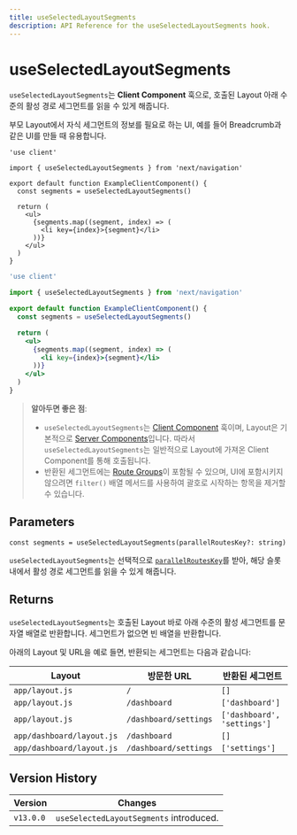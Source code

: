 ```yaml
---
title: useSelectedLayoutSegments
description: API Reference for the useSelectedLayoutSegments hook.
---
```


# useSelectedLayoutSegments

`useSelectedLayoutSegments`는 **Client Component** 훅으로, 호출된 Layout 아래 수준의 활성 경로 세그먼트를 읽을 수 있게 해줍니다.

부모 Layout에서 자식 세그먼트의 정보를 필요로 하는 UI, 예를 들어 Breadcrumb과 같은 UI를 만들 때 유용합니다.

```tsx filename="app/example-client-component.tsx" switcher
'use client'

import { useSelectedLayoutSegments } from 'next/navigation'

export default function ExampleClientComponent() {
  const segments = useSelectedLayoutSegments()

  return (
    <ul>
      {segments.map((segment, index) => (
        <li key={index}>{segment}</li>
      ))}
    </ul>
  )
}
```

```jsx filename="app/example-client-component.js" switcher
'use client'

import { useSelectedLayoutSegments } from 'next/navigation'

export default function ExampleClientComponent() {
  const segments = useSelectedLayoutSegments()

  return (
    <ul>
      {segments.map((segment, index) => (
        <li key={index}>{segment}</li>
      ))}
    </ul>
  )
}
```

> **알아두면 좋은 점**:
>
> - `useSelectedLayoutSegments`는 [Client Component](/docs/app/building-your-application/rendering/client-components) 훅이며, Layout은 기본적으로 [Server Components](/docs/app/building-your-application/rendering/server-components)입니다. 따라서 `useSelectedLayoutSegments`는 일반적으로 Layout에 가져온 Client Component를 통해 호출됩니다.
> - 반환된 세그먼트에는 [Route Groups](/docs/app/building-your-application/routing/route-groups)이 포함될 수 있으며, UI에 포함시키지 않으려면 `filter()` 배열 메서드를 사용하여 괄호로 시작하는 항목을 제거할 수 있습니다.

## Parameters

```tsx
const segments = useSelectedLayoutSegments(parallelRoutesKey?: string)
```

`useSelectedLayoutSegments`는 선택적으로 [`parallelRoutesKey`](/docs/app/building-your-application/routing/parallel-routes#useselectedlayoutsegments)를 받아, 해당 슬롯 내에서 활성 경로 세그먼트를 읽을 수 있게 해줍니다.

## Returns

`useSelectedLayoutSegments`는 호출된 Layout 바로 아래 수준의 활성 세그먼트를 문자열 배열로 반환합니다. 세그먼트가 없으면 빈 배열을 반환합니다.

아래의 Layout 및 URL을 예로 들면, 반환되는 세그먼트는 다음과 같습니다:

| Layout                    | 방문한 URL            | 반환된 세그먼트             |
| ------------------------- | --------------------- | --------------------------- |
| `app/layout.js`           | `/`                   | `[]`                        |
| `app/layout.js`           | `/dashboard`          | `['dashboard']`             |
| `app/layout.js`           | `/dashboard/settings` | `['dashboard', 'settings']` |
| `app/dashboard/layout.js` | `/dashboard`          | `[]`                        |
| `app/dashboard/layout.js` | `/dashboard/settings` | `['settings']`              |

## Version History

| Version   | Changes                                 |
| --------- | --------------------------------------- |
| `v13.0.0` | `useSelectedLayoutSegments` introduced. |
